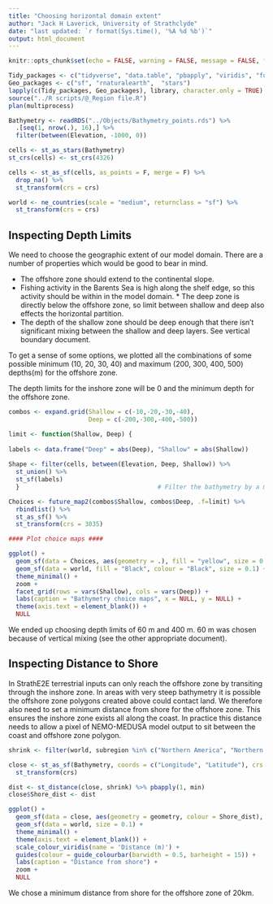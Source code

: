 ```yaml
---
title: "Choosing horizontal domain extent"
author: "Jack H Laverick, University of Strathclyde"
date: "last updated: `r format(Sys.time(), '%A %d %b')`"
output: html_document
---
```


```r
knitr::opts_chunk$set(echo = FALSE, warning = FALSE, message = FALSE, fig.align = "center", cache = TRUE)

Tidy_packages <- c("tidyverse", "data.table", "pbapply", "viridis", "furrr")# List handy data packages
Geo_packages <- c("sf", "rnaturalearth",  "stars")                          # List GIS packages
lapply(c(Tidy_packages, Geo_packages), library, character.only = TRUE)      # Load packages
source("../R scripts/@_Region file.R")                                       # Define project region 
plan(multiprocess)                                                          # Choose the method to parallelise by

Bathymetry <- readRDS("../Objects/Bathymetry_points.rds") %>%                # Get bathymetry
  .[seq(1, nrow(.), 16),] %>%                                               # Reduce resolution for plotting speed
  filter(between(Elevation, -1000, 0))  

cells <- st_as_stars(Bathymetry)                                            # Convert to stars to get cells instead of points, (so no gaps) 
st_crs(cells) <- st_crs(4326)                                               # set lat-lon crs

cells <- st_as_sf(cells, as_points = F, merge = F) %>%                      # Convert the stars grid into SF polygons
  drop_na() %>% 
  st_transform(crs = crs)

world <- ne_countries(scale = "medium", returnclass = "sf") %>%             # Get a world map
  st_transform(crs = crs)                                                   # Assign polar projection


```

## Inspecting Depth Limits

We need to choose the geographic extent of our model domain. There are a number of properties which would be good to bear in mind. 

* The offshore zone should extend to the continental slope. 
* Fishing activity in the Barents Sea is high along the shelf edge, so this activity should be within in the model domain. * The deep zone is directly below the offshore zone, so limit between shallow and deep also effects the horizontal partition. 
* The depth of the shallow zone should be deep enough that there isn't significant mixing between the shallow and deep layers. See vertical boundary document.

To get a sense of some options, we plotted all the combinations of some possible minimum (10, 20, 30, 40) and maximum (200, 300, 400, 500) depths(m) for the offshore zone. 

The depth limits for the inshore zone will be 0 and the minimum depth for the offshore zone.

```r

combos <- expand.grid(Shallow = c(-10,-20,-30,-40), 
                      Deep = c(-200,-300,-400,-500))                        # Create combinations of max and min depths

limit <- function(Shallow, Deep) {
  
labels <- data.frame("Deep" = abs(Deep), "Shallow" = abs(Shallow))
  
Shape <- filter(cells, between(Elevation, Deep, Shallow)) %>%
  st_union() %>%
  st_sf(labels)
  }                                      # Filter the bathymetry by a max and min depth combo and turn to a polygon

Choices <- future_map2(combos$Shallow, combos$Deep, .f=limit) %>% 
  rbindlist() %>%
  st_as_sf() %>% 
  st_transform(crs = 3035)

#### Plot choice maps ####

ggplot() +
  geom_sf(data = Choices, aes(geometry = .), fill = "yellow", size = 0.1) +
  geom_sf(data = world, fill = "Black", colour = "Black", size = 0.1) +
  theme_minimal() +
  zoom +
  facet_grid(rows = vars(Shallow), cols = vars(Deep)) +
  labs(caption = "Bathymetry choice maps", x = NULL, y = NULL) +
  theme(axis.text = element_blank()) +
  NULL

```

We ended up choosing depth limits of 60 m and 400 m. 60 m was chosen because of vertical mixing (see the other appropriate document).

## Inspecting Distance to Shore

In StrathE2E terrestrial inputs can only reach the offshore zone by transiting through the inshore zone. In areas with very steep bathymetry it is possible the offshore zone polygons created above could contact land. We therefore also need to set a minimum distance from shore for the offshore zone. This ensures the inshore zone exists all along the coast. In practice this distance needs to allow a pixel of NEMO-MEDUSA model output to sit between the coast and offshore zone polygon.

```r

shrink <- filter(world, subregion %in% c("Northern America", "Northern Europe", "Eastern Europe")) # Measuring distances goes faster if we don't check every country

close <- st_as_sf(Bathymetry, coords = c("Longitude", "Latitude"), crs = 4326) %>% # Set dataframe to SF format
  st_transform(crs) 

dist <- st_distance(close, shrink) %>% pbapply(1, min)                      # Calculate the distances between points and polygons, grab the closest
close$Shore_dist <- dist                                                    # Send distances to a column

ggplot() +
  geom_sf(data = close, aes(geometry = geometry, colour = Shore_dist), size = 0.1) +
  geom_sf(data = world, size = 0.1) +
  theme_minimal() +
  theme(axis.text = element_blank()) +
  scale_colour_viridis(name = 'Distance (m)') +
  guides(colour = guide_colourbar(barwidth = 0.5, barheight = 15)) +
  labs(caption = "Distance from shore") +
  zoom +
  NULL
```

We chose a minimum distance from shore for the offshore zone of 20km.
